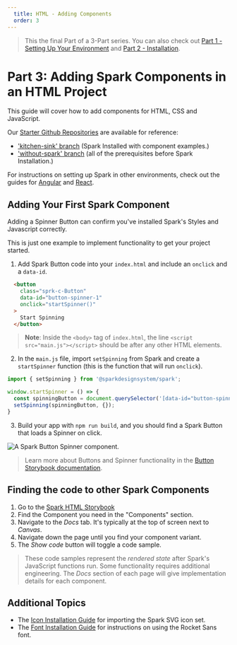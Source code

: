 ```yaml
---
  title: HTML - Adding Components
  order: 3
---
```



> This the final Part of a 3-Part series. You can also check out
[Part 1 - Setting Up Your Environment](/installing-spark/html-environment-setup) and
[Part 2 - Installation](/installing-spark/html-installation).

# Part 3: Adding Spark Components in an HTML Project
This guide will cover how to add components for HTML, CSS and JavaScript.

Our <a href="https://github.com/sparkdesignsystem/spark-starter-html/" target="_blank">Starter Github Repositories</a> are available for reference:
- ['kitchen-sink' branch](https://github.com/sparkdesignsystem/spark-starter-html/tree/kitchen-sink) (Spark Installed with component examples.)
- ['without-spark' branch](https://github.com/sparkdesignsystem/spark-starter-html/tree/kitchen-sink) (all of the prerequisites before Spark Installation.)

For instructions on setting up Spark in other environments, check out the
guides for [Angular](/installing-spark/angular) and [React](/installing-spark/react).

## Adding Your First Spark Component
Adding a Spinner Button can confirm you've installed Spark's Styles and Javascript correctly.

This is just one example to implement functionality to get your project started.

1. Add Spark Button code into your `index.html` and include an `onclick` and a `data-id`.
``` html
  <button
    class="sprk-c-Button"
    data-id="button-spinner-1"
    onclick="startSpinner()"
  >
    Start Spinning
  </button>
```
> **Note**: Inside the `<body>` tag of `index.html`, the line `<script src="main.js"></script>` should be after
any other HTML elements.

2. In the `main.js` file, import `setSpinning` from Spark and create a `startSpinner` function (this is the function that will run `onclick`).
```javascript
import { setSpinning } from '@sparkdesignsystem/spark';

window.startSpinner = () => {
  const spinningButton = document.querySelector('[data-id="button-spinner-1"]');
  setSpinning(spinningButton, {});
}
```

3. Build your app with `npm run build`, and you should find a Spark Button that loads a Spinner on click.

<div class="sprk-u-Measure">
  <img
    class="sprk-u-mbm"
    style="margin: auto; display: block;"
    src={spinnergif}
    alt="A Spark Button Spinner component."/>
</div>

> Learn more about Buttons and Spinner functionality in the [Button Storybook documentation](https://html.sparkdesignsystem.com/?path=/docs/components-button--primary).


## Finding the code to other Spark Components

1. Go to the [Spark HTML Storybook](https://html.sparkdesignsystem.com/)
2. Find the Component you need in the "Components" section.
3. Navigate to the *Docs* tab. It's typically at the top of screen next to *Canvas*.
4. Navigate down the page until you find your component variant.
5. The *Show code* button will toggle a code sample.

> These code samples represent the *rendered state*
after Spark's JavaScript functions run. Some functionality requires additional engineering.
The *Docs* section of each page will give implementation details for each component.


## Additional Topics

* The [Icon Installation Guide](/installing-spark/installing-icons) for
importing the Spark SVG icon set.
* The [Font Installation Guide](/installing-spark/installing-fonts) for
instructions on using the Rocket Sans font.